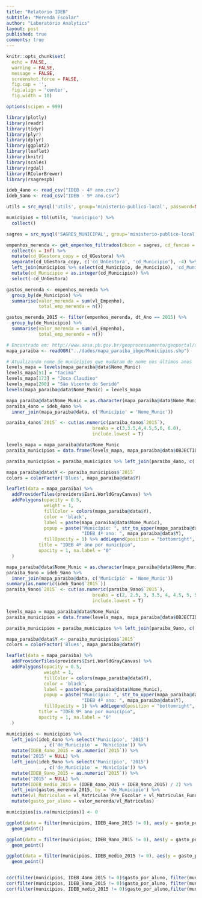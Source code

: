 ```yaml
---
title: "Relatório IDEB"
subtitle: "Merenda Escolar"
author: "Laboratório Analytics"
layout: post
published: true
comments: true
---
```


```r
knitr::opts_chunk$set(
  echo = FALSE,
  warning = FALSE,
  message = FALSE,
  screenshot.force = FALSE,
  fig.cap = '',
  fig.align = 'center',
  fig.width = 10)

options(scipen = 999)
```

```r
library(plotly)
library(readr)
library(tidyr)
library(plyr)
library(dplyr)
library(ggplot2)
library(leaflet)
library(knitr)
library(scales)
library(rgdal)
library(RColorBrewer)
library(rsagrespb)
```

```r
ideb_4ano <- read_csv("IDEB - 4º ano.csv")
ideb_9ano <- read_csv("IDEB - 9º ano.csv")
```

```r
utils = src_mysql('utils', group='ministerio-publico-local', password=NULL)

municipios = tbl(utils, 'municipio') %>%
  collect()

sagres = src_mysql('SAGRES_MUNICIPAL', group='ministerio-publico-local', password=NULL)

empenhos_merenda <- get_empenhos_filtrados(dbcon = sagres, cd_funcao = 12, cd_subfuncao = 306, cd_subelemento = "02") %>%
  collect(n = Inf) %>%
  mutate(cd_UGestora_copy = cd_UGestora) %>%
  separate(cd_UGestora_copy, c('cd_UnGestora', 'cd_Municipio'), -4) %>%
  left_join(municipios %>% select(cd_Municipio, de_Municipio), 'cd_Municipio') %>%
  mutate(cd_Municipio = as.integer(cd_Municipio)) %>%
  select(-cd_UnGestora)

gastos_merenda <- empenhos_merenda %>%
  group_by(de_Municipio) %>%
  summarise(valor_merenda = sum(vl_Empenho),
            total_emp_merenda = n())

gastos_merenda_2015 <- filter(empenhos_merenda, dt_Ano == 2015) %>%
  group_by(de_Municipio) %>%
  summarise(valor_merenda = sum(vl_Empenho),
            total_emp_merenda = n())

```

```r
# Encontrado em: http://www.aesa.pb.gov.br/geoprocessamento/geoportal/shapes.html
mapa_paraiba <- readOGR("../dados/mapa_paraiba_ibge/Municipios.shp")

# Atualizando nome de municípios que mudaram de nome nos últimos anos
levels_mapa = levels(mapa_paraiba@data$Nome_Munic)
levels_mapa[51] = "Tacima"
levels_mapa[173] = "Joca Claudino"
levels_mapa[200] = "São Vicente do Seridó"
levels(mapa_paraiba@data$Nome_Munic) = levels_mapa
```


```r
mapa_paraiba@data$Nome_Munic = as.character(mapa_paraiba@data$Nome_Munic)
paraiba_4ano = ideb_4ano %>% 
  inner_join(mapa_paraiba@data, c('Município' = 'Nome_Munic'))

paraiba_4ano$`2015` <- cut(as.numeric(paraiba_4ano$`2015`),
                                breaks = c(3,3.5,4,4.5,5,6, 6.8),
                                include.lowest = T)

levels_mapa = mapa_paraiba@data$Nome_Munic
paraiba_municipios = data.frame(levels_mapa, mapa_paraiba@data$OBJECTID)

paraiba_municipios = paraiba_municipios %>% left_join(paraiba_4ano, c('levels_mapa' = 'Município'))

mapa_paraiba@data$Y <- paraiba_municipios$`2015`
colors = colorFactor('Blues', mapa_paraiba@data$Y)

leaflet(data = mapa_paraiba) %>%
  addProviderTiles(providers$Esri.WorldGrayCanvas) %>%
  addPolygons(opacity = 0.5,
              weight = 1,
              fillColor = colors(mapa_paraiba@data$Y),
              color = 'black',
              label = paste(mapa_paraiba@data$Nome_Munic),
              popup = paste("Município: ", str_to_upper(mapa_paraiba@data$Nome_Munic), "</br>",
                            "IDEB 4º ano: ", mapa_paraiba@data$Y),
              fillOpacity = 1) %>% addLegend(position = "bottomright", pal = colors, values = mapa_paraiba@data$Y,
            title = "IDEB 4º ano por município",
            opacity = 1, na.label = "0"
  )
```

```r
mapa_paraiba@data$Nome_Munic = as.character(mapa_paraiba@data$Nome_Munic)
paraiba_9ano = ideb_9ano %>% 
  inner_join(mapa_paraiba@data, c('Município' = 'Nome_Munic'))
summary(as.numeric(ideb_9ano$`2015`))
paraiba_9ano$`2015` <- cut(as.numeric(paraiba_9ano$`2015`),
                                breaks = c(2, 2.5, 3, 3.5, 4, 4.5, 5, 5.4),
                                include.lowest = T)

levels_mapa = mapa_paraiba@data$Nome_Munic
paraiba_municipios = data.frame(levels_mapa, mapa_paraiba@data$OBJECTID)

paraiba_municipios = paraiba_municipios %>% left_join(paraiba_9ano, c('levels_mapa' = 'Município'))

mapa_paraiba@data$Y <- paraiba_municipios$`2015`
colors = colorFactor('Blues', mapa_paraiba@data$Y)

leaflet(data = mapa_paraiba) %>%
  addProviderTiles(providers$Esri.WorldGrayCanvas) %>%
  addPolygons(opacity = 0.5,
              weight = 1,
              fillColor = colors(mapa_paraiba@data$Y),
              color = 'black',
              label = paste(mapa_paraiba@data$Nome_Munic),
              popup = paste("Município: ", str_to_upper(mapa_paraiba@data$Nome_Munic), "</br>",
                            "IDEB 4º ano: ", mapa_paraiba@data$Y),
              fillOpacity = 1) %>% addLegend(position = "bottomright", pal = colors, values = mapa_paraiba@data$Y,
            title = "IDEB 9º ano por município",
            opacity = 1, na.label = "0"
  )
```

```r
municipios <- municipios %>%
  left_join(ideb_4ano %>% select('Município', '2015')
              , c('de_Municipio' = 'Município')) %>%
  mutate(IDEB_4ano_2015 = as.numeric(`2015`)) %>%
  mutate('2015' = NULL) %>%
  left_join(ideb_9ano %>% select('Município', '2015')
              , c('de_Municipio' = 'Município')) %>%
  mutate(IDEB_9ano_2015 = as.numeric(`2015`)) %>%
  mutate('2015' = NULL) %>%
  mutate(IDEB_medio_2015 = (IDEB_4ano_2015 + IDEB_9ano_2015) / 2) %>%
  left_join(gastos_merenda_2015, by = 'de_Municipio') %>%
  mutate(vl_Matriculas = vl_Matriculas_Pre_Escolar + vl_Matriculas_Fundamental + vl_Matriculas_Medio) %>%
  mutate(gasto_por_aluno = valor_merenda/vl_Matriculas)

municipios[is.na(municipios)] <- 0

ggplot(data = filter(municipios, IDEB_4ano_2015 != 0), aes(y = gasto_por_aluno, x = IDEB_4ano_2015)) +
  geom_point()

ggplot(data = filter(municipios, IDEB_9ano_2015 != 0), aes(y = gasto_por_aluno, x = IDEB_9ano_2015)) +
  geom_point()

ggplot(data = filter(municipios, IDEB_medio_2015 != 0), aes(y = gasto_por_aluno, x = IDEB_medio_2015)) +
  geom_point()


cor(filter(municipios, IDEB_4ano_2015 != 0)$gasto_por_aluno, filter(municipios, IDEB_4ano_2015 != 0)$IDEB_4ano_2015)
cor(filter(municipios, IDEB_9ano_2015 != 0)$gasto_por_aluno, filter(municipios, IDEB_9ano_2015 != 0)$IDEB_9ano_2015)
cor(filter(municipios, IDEB_medio_2015 != 0)$gasto_por_aluno,filter(municipios, IDEB_medio_2015 != 0)$IDEB_medio_2015)
```

